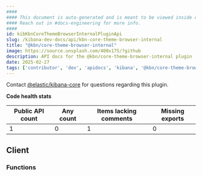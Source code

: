 ```yaml
---
####
#### This document is auto-generated and is meant to be viewed inside our experimental, new docs system.
#### Reach out in #docs-engineering for more info.
####
id: kibKbnCoreThemeBrowserInternalPluginApi
slug: /kibana-dev-docs/api/kbn-core-theme-browser-internal
title: "@kbn/core-theme-browser-internal"
image: https://source.unsplash.com/400x175/?github
description: API docs for the @kbn/core-theme-browser-internal plugin
date: 2025-02-27
tags: ['contributor', 'dev', 'apidocs', 'kibana', '@kbn/core-theme-browser-internal']
---
```




Contact [@elastic/kibana-core](https://github.com/orgs/elastic/teams/kibana-core) for questions regarding this plugin.

**Code health stats**

| Public API count  | Any count | Items lacking comments | Missing exports |
|-------------------|-----------|------------------------|-----------------|
| 1 | 0 | 1 | 0 |

## Client

### Functions
<DocDefinitionList data={kbnCoreThemeBrowserInternalObj.client.functions}/>

